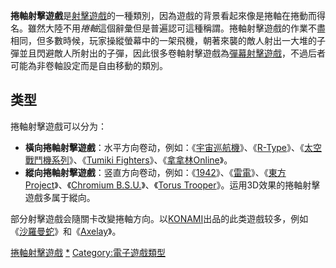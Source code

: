 {{merge|清版射击游戏|彈幕射擊遊戲|time=2022-04-02T13:16:51+00:00}}
{{Unreferenced |time=2009-08-12T13:21:37+00:00 }}

'''捲軸射擊遊戲'''是[[射擊遊戲|射擊遊戲]]的一種類別，因為遊戲的背景看起來像是捲軸在捲動而得名。雖然大陸不用''捲軸''這個辭彙但是普遍認可這種稱謂。捲軸射擊遊戲的作業不盡相同，但多數時候，玩家操縱螢幕中的一架飛機，朝著來襲的敵人射出一大堆的子彈並且閃避敵人所射出的子彈，因此很多卷軸射擊遊戲為[[彈幕射擊遊戲|彈幕射擊遊戲]]，不過后者可能為非卷軸設定而是自由移動的類別。

== 类型 ==

{{Multiple images
| image1 = TUMIKI Fighters - assembly of little fly.jpg
| image2 = Torus Trooper - over ship.jpg
| footer = 左为橫向捲軸射擊遊戲《[[Tumiki_Fighters|Tumiki Fighters]]》；右为縱向捲軸射擊遊戲《[[Torus_Trooper|Torus Trooper]]》
}}

捲軸射擊遊戲可以分为：
* '''橫向捲軸射擊遊戲'''：水平方向卷动，例如：《[[宇宙巡航機|宇宙巡航機]]》、《[[R-Type|R-Type]]》、《[[太空戰鬥機系列|太空戰鬥機系列]]》、《[[Tumiki_Fighters|Tumiki Fighters]]》、《[[拿拿林Online|拿拿林Online]]》。
* '''縱向捲軸射擊遊戲'''：竖直方向卷动，例如：《[[1942_(游戏)|1942]]》、《[[雷電_(遊戲)|雷電]]》、《[[東方Project|東方Project]]》、《[[Chromium_B.S.U.|Chromium B.S.U.]]》、《[[Torus_Trooper|Torus Trooper]]》。运用3D效果的捲軸射擊遊戲多属于縱向。

部分射擊遊戲会隨關卡改變捲軸方向。以[[KONAMI|KONAMI]]出品的此类遊戲较多，例如《[[沙羅曼蛇|沙羅曼蛇]]》和《[[Axelay|Axelay]]》。

{{電子遊戲類型}}

[[Category:捲軸射擊遊戲|]]
[[Category:清版射击游戏|*]]
[[Category:電子遊戲類型|Category:電子遊戲類型]]

{{shooter-videogame-stub}}